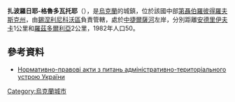 '''扎波羅日耶-格魯多瓦托耶'''（{{lang-uk|Запоріжжя-Грудувате}}），是[[烏克蘭|烏克蘭]]的城鎮，位於該國中部[[第聶伯羅彼得羅夫斯克州|第聶伯羅彼得羅夫斯克州]]，由[[錫涅利尼科沃區|錫涅利尼科沃區]]負責管轄，處於[[中捷爾薩河|中捷爾薩河]]左岸，分別距離[[安德里伊夫卡_(第聶伯羅彼得羅夫斯克州)|安德里伊夫卡]]1公里和[[羅茲多爾利亞_(錫涅利尼科沃區)|羅茲多爾利亞]]2公里，1982年人口50。

==參考資料==
*[http://gska2.rada.gov.ua/pls/z7502/A035?rdat=03.11.2009&letter=4018 Нормативно-правові акти з питань адміністративно-територіального устрою України]{{dead link|date=2017年12月 |bot=InternetArchiveBot |fix-attempted=yes }}

{{Ukraine-geo-stub}}
[[Category:烏克蘭城市|Category:烏克蘭城市]]